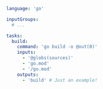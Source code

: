 ```yaml title="<project>/moon.yml" {8,10}
language: 'go'

inputGroups:
  # ...

tasks:
  build:
    command: 'go build -o @out(0)'
    inputs:
      - '@globs(sources)'
      - 'go.mod'
      - '/go.mod'
    outputs:
      - 'build' # Just an example!
```

